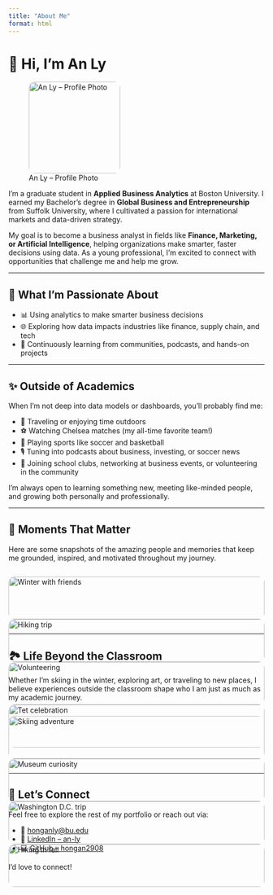```yaml
---
title: "About Me"
format: html
---
```


# 👋 Hi, I'm An Ly

![An Ly – Profile Photo](profile.jpg){width=180px style="border-radius: 12px;"}

I'm a graduate student in **Applied Business Analytics** at Boston University. I earned my Bachelor's degree in **Global Business and Entrepreneurship** from Suffolk University, where I cultivated a passion for international markets and data-driven strategy.

My goal is to become a business analyst in fields like **Finance, Marketing, or Artificial Intelligence**, helping organizations make smarter, faster decisions using data. As a young professional, I’m excited to connect with opportunities that challenge me and help me grow.

---

## 🎯 What I’m Passionate About

- 📊 Using analytics to make smarter business decisions  
- 🌐 Exploring how data impacts industries like finance, supply chain, and tech  
- 🧠 Continuously learning from communities, podcasts, and hands-on projects

---

## ✨ Outside of Academics

When I’m not deep into data models or dashboards, you’ll probably find me:

- 🧳 Traveling or enjoying time outdoors  
- ⚽ Watching Chelsea matches (my all-time favorite team!)  
- 🏀 Playing sports like soccer and basketball  
- 🎙️ Tuning into podcasts about business, investing, or soccer news  
- 🌱 Joining school clubs, networking at business events, or volunteering in the community

I'm always open to learning something new, meeting like-minded people, and growing both personally and professionally.

---

## 📸 Moments That Matter

Here are some snapshots of the amazing people and memories that keep me grounded, inspired, and motivated throughout my journey.

<div class="grid-gallery">
<div style="display: grid; grid-template-columns: repeat(auto-fit, minmax(280px, 1fr)); gap: 16px;">

<img src="friends_snow.jpg" alt="Winter with friends" style="width:100%; border-radius: 12px;" />
<img src="hiking_group.jpg" alt="Hiking trip" style="width:100%; border-radius: 12px;" />
<img src="volunteer_team.jpg" alt="Volunteering" style="width:100%; border-radius: 12px;" />
<img src="tet_photo.jpg" alt="Tet celebration" style="width:100%; border-radius: 12px;" />

</div>

---

## 🏞️ Life Beyond the Classroom

Whether I’m skiing in the winter, exploring art, or traveling to new places, I believe experiences outside the classroom shape who I am just as much as my academic journey.

<div class="grid-gallery">
<div style="display: grid; grid-template-columns: repeat(auto-fit, minmax(280px, 1fr)); gap: 16px;">

<img src="ski_day.jpg" alt="Skiing adventure" style="width:100%; border-radius: 12px;" />
<img src="museum_fun.jpg" alt="Museum curiosity" style="width:100%; border-radius: 12px;" />
<img src="dc_trip.jpg" alt="Washington D.C. trip" style="width:100%; border-radius: 12px;" />
<img src="fall_hike.jpg" alt="Hiking in fall" style="width:100%; border-radius: 12px;" />

</div>

---

## 🤝 Let’s Connect

Feel free to explore the rest of my portfolio or reach out via:

- 📧 [honganly@bu.edu](mailto:honganly@bu.edu)  
- 🔗 [LinkedIn – an-ly](https://www.linkedin.com/in/an-ly/)  
- 💻 [GitHub – hongan2908](https://github.com/hongan2908)

I'd love to connect!